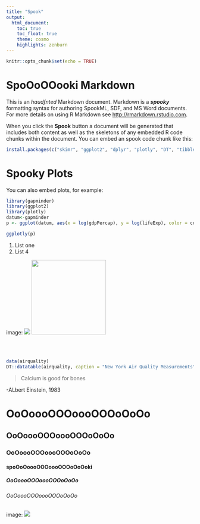 ---
title: "Spook"
output: 
  html_document:
    toc: true
    toc_float: true
    theme: cosmo
    highlights: zenburn
---

```{r setup, include=FALSE}
knitr::opts_chunk$set(echo = TRUE)
```

# SpoOoOOooki Markdown

This is an *haudfnted* Markdown document. Markdown is a ***spooky*** formatting syntax for authoring SpookML, SDF, and MS Word documents. For more details on using R Markdown see <http://rmarkdown.rstudio.com>.

When you click the **Spook** button a document will be generated that includes both content as well as the skeletons of any embedded R code chunks within the document. You can embed an spook code chunk like this:

```{r, echo=TRUE, eval = FALSE}
install.packages(c("skimr", "ggplot2", "dplyr", "plotly", "DT", "tibble"))
```

# Spooky Plots

You can also embed plots, for example:

```{r , echo=FALSE, warning=FALSE}
library(gapminder)
library(ggplot2)
library(plotly)
datum<-gapminder
p <- ggplot(datum, aes(x = log(gdpPercap), y = log(lifeExp), color = continent)) + geom_point()

```

```{r pressure, echo=FALSE}
ggplotly(p)

```

1. List one 
1. List 4


image: ![](https://s3-eu-west-1.amazonaws.com/static.gapminder.org/GapminderMedia/wp-uploads/20180907224416/Dollar-Street-thumbnail1.png)
<img src="https://s3-eu-west-1.amazonaws.com/static.gapminder.org/GapminderMedia/wp-uploads/20180907224416/Dollar-Street-thumbnail1.png" width="200px" />

<br />
<br />

```{r echo=TRUE, eval=FALSE}
data(airquality)
DT::datatable(airquality, caption = "New York Air Quality Measurements")
```



>Calcium is good for bones

-ALbert Einstein, 1983

# OoOoooOOOoooOOOoOoOo
## OoOoooOOOoooOOOoOoOo
### OoOoooOOOoooOOOoOoOo
#### spoOoOoooOOOoooOOOoOoOoki
##### OoOoooOOOoooOOOoOoOo
###### OoOoooOOOoooOOOoOoOo

image: ![](U:/Jamie/jamienew/Jamie2/download.jfif) 